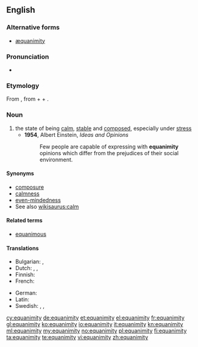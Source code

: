 ==English==

===Alternative forms===
* [[æquanimity]] {{qualifier|archaic}}

===Pronunciation===
* {{IPA|/ˌɛkwəˈnɪmɪtiː/|/ˌiːkwə-/}}

===Etymology===
From {{etyl|la|en}} {{term/t|la|aequanimitās||calmness, equanimity}}, from {{term|aequus||even; calm; fair|lang=la}} + {{term|animus||mind, soul|lang=la}} + {{term/t|la|-itās}}.

===Noun===
{{en-noun|~|equanimities}}

# the state of being [[calm]], [[stable]] and [[composed]], especially under [[stress]]
#* '''1954''', Albert Einstein, ''Ideas and Opinions''
#*: Few people are capable of expressing with '''equanimity''' opinions which differ from the prejudices of their social environment.

====Synonyms====
* [[composure]]
* [[calmness]]
* [[even-mindedness]]
* See also [[wikisaurus:calm]]

====Related terms====
* [[equanimous]]

====Translations====
{{trans-top|state of being calm}}
* Bulgarian: {{t+|bg|хладнокръвие|n|sc=Cyrl}}, {{t+|bg|самообладание|n|sc=Cyrl}}
* Dutch: {{t-|nl|gelatenheid}}, {{t+|nl|berusting}}, {{t-|nl|kalmte}}
* Finnish: {{t-|fi|tyyneys}}
* French: {{t+|fr|équanimité}}
{{trans-mid}}
* German: {{t+|de|Gelassenheit|f}}
* Latin: {{t-|la|aequanimitās|f}}
* Swedish: {{t-|sv|jämnmod}}, {{t-|sv|själsro}}, {{t+|sv|sinnesro}}
{{trans-bottom}}

[[cy:equanimity]]
[[de:equanimity]]
[[et:equanimity]]
[[el:equanimity]]
[[fr:equanimity]]
[[gl:equanimity]]
[[ko:equanimity]]
[[io:equanimity]]
[[it:equanimity]]
[[kn:equanimity]]
[[ml:equanimity]]
[[my:equanimity]]
[[no:equanimity]]
[[pl:equanimity]]
[[fi:equanimity]]
[[ta:equanimity]]
[[te:equanimity]]
[[vi:equanimity]]
[[zh:equanimity]]